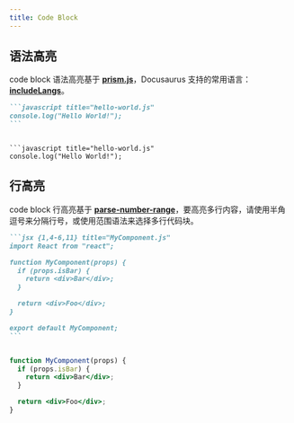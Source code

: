 ```yaml
---
title: Code Block
---
```


## 语法高亮

code block 语法高亮基于 **[prism.js](https://prismjs.com/#supported-languages)**，Docusaurus 支持的常用语言：**[includeLangs](https://github.com/FormidableLabs/prism-react-renderer/blob/master/src/vendor/prism/includeLangs.js)**。

````markdown title="hello-world.md"
```javascript title="hello-world.js"
console.log("Hello World!");
```
````

````

```javascript title="hello-world.js"
console.log("Hello World!");
````

## 行高亮

code block 行高亮基于 **[parse-number-range](https://www.npmjs.com/package/parse-numeric-range)**，要高亮多行内容，请使用半角逗号来分隔行号，或使用范围语法来选择多行代码块。

````markdown title="MyComponent.md"
```jsx {1,4-6,11} title="MyComponent.js"
import React from "react";

function MyComponent(props) {
  if (props.isBar) {
    return <div>Bar</div>;
  }

  return <div>Foo</div>;
}

export default MyComponent;
```
````

```jsx {1,4-6,11} title="MyComponent.js"

function MyComponent(props) {
  if (props.isBar) {
    return <div>Bar</div>;
  }

  return <div>Foo</div>;
}

```

